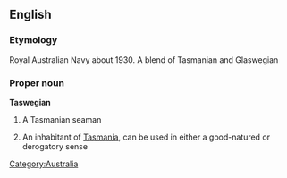 ==English==

===Etymology===
Royal Australian Navy about 1930.  A blend of Tasmanian and Glaswegian

===Proper noun===
'''Taswegian'''

# A Tasmanian seaman
# {{Australian|jocular}} An inhabitant of [[Tasmania]], can be used in either a good-natured or derogatory sense

[[Category:Australia]]